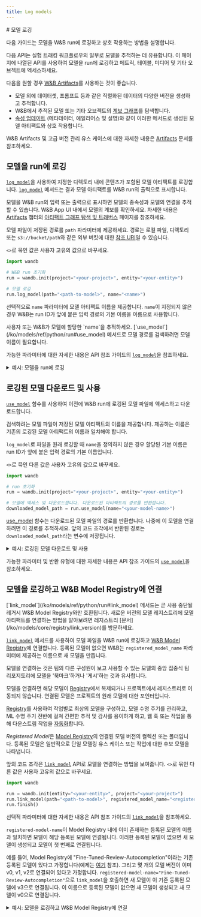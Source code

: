 ```yaml
---
title: Log models
---
```


<Card title="Try in Colab" href="https://colab.research.google.com/github/wandb/examples/blob/ken-add-new-model-reg-api/colabs/wandb-model-registry/New_Model_Logging_in_W&B.ipynb" icon="python"/>
# 모델 로깅

다음 가이드는 모델을 W&B run에 로깅하고 상호 작용하는 방법을 설명합니다.

<Note>
다음 API는 실험 트래킹 워크플로우의 일부로 모델을 추적하는 데 유용합니다. 이 페이지에 나열된 API를 사용하여 모델을 run에 로깅하고 메트릭, 테이블, 미디어 및 기타 오브젝트에 엑세스하세요.

다음을 원할 경우 [W&B Artifacts](/ko/models/artifacts/)를 사용하는 것이 좋습니다.
- 모델 외에 데이터셋, 프롬프트 등과 같은 직렬화된 데이터의 다양한 버전을 생성하고 추적합니다.
- W&B에서 추적된 모델 또는 기타 오브젝트의 [계보 그래프](/ko/models/artifacts/explore-and-traverse-an-artifact-graph/)를 탐색합니다.
- [속성 업데이트](/ko/models/artifacts/update-an-artifact/) (메타데이터, 에일리어스 및 설명)와 같이 이러한 메서드로 생성된 모델 아티팩트와 상호 작용합니다.

W&B Artifacts 및 고급 버전 관리 유스 케이스에 대한 자세한 내용은 [Artifacts](/ko/models/artifacts/) 문서를 참조하세요.
</Note>

## 모델을 run에 로깅
[`log_model`](/ko/models/ref/python/run#log_model)을 사용하여 지정한 디렉토리 내에 콘텐츠가 포함된 모델 아티팩트를 로깅합니다. [`log_model`](/ko/models/ref/python/run#log_model) 메서드는 결과 모델 아티팩트를 W&B run의 출력으로 표시합니다.

모델을 W&B run의 입력 또는 출력으로 표시하면 모델의 종속성과 모델의 연결을 추적할 수 있습니다. W&B App UI 내에서 모델의 계보를 확인하세요. 자세한 내용은 [Artifacts](/ko/models/artifacts/) 챕터의 [아티팩트 그래프 탐색 및 트래버스](/ko/models/artifacts/explore-and-traverse-an-artifact-graph/) 페이지를 참조하세요.

모델 파일이 저장된 경로를 `path` 파라미터에 제공하세요. 경로는 로컬 파일, 디렉토리 또는 `s3://bucket/path`와 같은 외부 버킷에 대한 [참조 URI](/ko/models/artifacts/track-external-files/#amazon-s3--gcs--azure-blob-storage-references)일 수 있습니다.

`<>`로 묶인 값은 사용자 고유의 값으로 바꾸세요.

```python
import wandb

# W&B run 초기화
run = wandb.init(project="<your-project>", entity="<your-entity>")

# 모델 로깅
run.log_model(path="<path-to-model>", name="<name>")
```

선택적으로 `name` 파라미터에 모델 아티팩트 이름을 제공합니다. `name`이 지정되지 않은 경우 W&B는 run ID가 앞에 붙은 입력 경로의 기본 이름을 이름으로 사용합니다.

<Note>
사용자 또는 W&B가 모델에 할당한 `name`을 추적하세요. [`use_model`](/ko/models/ref/python/run#use_model) 메서드로 모델 경로를 검색하려면 모델 이름이 필요합니다.
</Note>

가능한 파라미터에 대한 자세한 내용은 API 참조 가이드의 [`log_model`](/ko/models/ref/python/run#log_model)을 참조하세요.

<details>

<summary>예시: 모델을 run에 로깅</summary>

```python
import os
import wandb
from tensorflow import keras
from tensorflow.keras import layers

config = {"optimizer": "adam", "loss": "categorical_crossentropy"}

# W&B run 초기화
run = wandb.init(entity="charlie", project="mnist-experiments", config=config)

# 하이퍼파라미터
loss = run.config["loss"]
optimizer = run.config["optimizer"]
metrics = ["accuracy"]
num_classes = 10
input_shape = (28, 28, 1)

# 트레이닝 알고리즘
model = keras.Sequential(
    [
        layers.Input(shape=input_shape),
        layers.Conv2D(32, kernel_size=(3, 3), activation="relu"),
        layers.MaxPooling2D(pool_size=(2, 2)),
        layers.Conv2D(64, kernel_size=(3, 3), activation="relu"),
        layers.MaxPooling2D(pool_size=(2, 2)),
        layers.Flatten(),
        layers.Dropout(0.5),
        layers.Dense(num_classes, activation="softmax"),
    ]
)

# 트레이닝을 위한 모델 구성
model.compile(loss=loss, optimizer=optimizer, metrics=metrics)

# 모델 저장
model_filename = "model.h5"
local_filepath = "./"
full_path = os.path.join(local_filepath, model_filename)
model.save(filepath=full_path)

# 모델을 W&B run에 로깅
run.log_model(path=full_path, name="MNIST")
run.finish()
```

사용자가 `log_model`을 호출하면 `MNIST`라는 모델 아티팩트가 생성되고 파일 `model.h5`가 모델 아티팩트에 추가되었습니다. 터미널 또는 노트북에 모델이 로깅된 run에 대한 정보를 찾을 수 있는 위치가 출력됩니다.

```python
View run different-surf-5 at: https://wandb.ai/charlie/mnist-experiments/runs/wlby6fuw
Synced 5 W&B file(s), 0 media file(s), 1 artifact file(s) and 0 other file(s)
Find logs at: ./wandb/run-20231206_103511-wlby6fuw/logs
```

</details>


## 로깅된 모델 다운로드 및 사용
[`use_model`](/ko/models/ref/python/run#use_model) 함수를 사용하여 이전에 W&B run에 로깅된 모델 파일에 엑세스하고 다운로드합니다.

검색하려는 모델 파일이 저장된 모델 아티팩트의 이름을 제공합니다. 제공하는 이름은 기존의 로깅된 모델 아티팩트의 이름과 일치해야 합니다.

`log_model`로 파일을 원래 로깅할 때 `name`을 정의하지 않은 경우 할당된 기본 이름은 run ID가 앞에 붙은 입력 경로의 기본 이름입니다.

`<>`로 묶인 다른 값은 사용자 고유의 값으로 바꾸세요.
 
```python
import wandb

# run 초기화
run = wandb.init(project="<your-project>", entity="<your-entity>")

# 모델에 엑세스 및 다운로드합니다. 다운로드된 아티팩트의 경로를 반환합니다.
downloaded_model_path = run.use_model(name="<your-model-name>")
```

[use_model](/ko/models/ref/python/run#use_model) 함수는 다운로드된 모델 파일의 경로를 반환합니다. 나중에 이 모델을 연결하려면 이 경로를 추적하세요. 앞의 코드 조각에서 반환된 경로는 `downloaded_model_path`라는 변수에 저장됩니다.

<details>

<summary>예시: 로깅된 모델 다운로드 및 사용</summary>

예를 들어, 앞의 코드 조각에서 사용자는 `use_model` API를 호출했습니다. 그들은 가져오려는 모델 아티팩트의 이름을 지정하고 버전/에일리어스도 제공했습니다. 그런 다음 API에서 반환된 경로를 `downloaded_model_path` 변수에 저장했습니다.

```python
import wandb

entity = "luka"
project = "NLP_Experiments"
alias = "latest"  # 모델 버전에 대한 시맨틱 닉네임 또는 식별자
model_artifact_name = "fine-tuned-model"

# run 초기화
run = wandb.init(project=project, entity=entity)
# 모델에 엑세스 및 다운로드합니다. 다운로드된 아티팩트의 경로를 반환합니다.
downloaded_model_path = run.use_model(name = f"{model_artifact_name}:{alias}") 
```
</details>

가능한 파라미터 및 반환 유형에 대한 자세한 내용은 API 참조 가이드의 [`use_model`](/ko/models/ref/python/run#use_model)을 참조하세요.

## 모델을 로깅하고 W&B Model Registry에 연결

<Note>
[`link_model`](/ko/models/ref/python/run#link_model) 메서드는 곧 사용 중단될 레거시 W&B Model Registry와만 호환됩니다. 새로운 버전의 모델 레지스트리에 모델 아티팩트를 연결하는 방법을 알아보려면 레지스트리 [문서](/ko/models/core/registry/link_version)를 방문하세요.
</Note>

[`link_model`](/ko/models/ref/python/run#link_model) 메서드를 사용하여 모델 파일을 W&B run에 로깅하고 [W&B Model Registry](/ko/models/core/registry/model_registry/)에 연결합니다. 등록된 모델이 없으면 W&B는 `registered_model_name` 파라미터에 제공하는 이름으로 새 모델을 만듭니다.

모델을 연결하는 것은 팀의 다른 구성원이 보고 사용할 수 있는 모델의 중앙 집중식 팀 리포지토리에 모델을 '북마크'하거나 '게시'하는 것과 유사합니다.

모델을 연결하면 해당 모델이 [Registry](/ko/models/core/registry/model_registry/)에서 복제되거나 프로젝트에서 레지스트리로 이동되지 않습니다. 연결된 모델은 프로젝트의 원래 모델에 대한 포인터입니다.

[Registry](/ko/models/core/registry/)를 사용하여 작업별로 최상의 모델을 구성하고, 모델 수명 주기를 관리하고, ML 수명 주기 전반에 걸쳐 간편한 추적 및 감사를 용이하게 하고, 웹 훅 또는 작업을 통해 다운스트림 작업을 [자동화](/ko/models/core/automations/)합니다.

*Registered Model*은 [Model Registry](/ko/models/core/registry/model_registry/)의 연결된 모델 버전의 컬렉션 또는 폴더입니다. 등록된 모델은 일반적으로 단일 모델링 유스 케이스 또는 작업에 대한 후보 모델을 나타냅니다.

앞의 코드 조각은 [`link_model`](/ko/models/ref/python/run#link_model) API로 모델을 연결하는 방법을 보여줍니다. `<>`로 묶인 다른 값은 사용자 고유의 값으로 바꾸세요.

```python
import wandb

run = wandb.init(entity="<your-entity>", project="<your-project>")
run.link_model(path="<path-to-model>", registered_model_name="<registered-model-name>")
run.finish()
```

선택적 파라미터에 대한 자세한 내용은 API 참조 가이드의 [`link_model`](/ko/models/ref/python/run#link_model)을 참조하세요.

`registered-model-name`이 Model Registry 내에 이미 존재하는 등록된 모델의 이름과 일치하면 모델이 해당 등록된 모델에 연결됩니다. 이러한 등록된 모델이 없으면 새 모델이 생성되고 모델이 첫 번째로 연결됩니다.

예를 들어, Model Registry에 "Fine-Tuned-Review-Autocompletion"이라는 기존 등록된 모델이 있다고 가정합니다(예제는 [여기](https://wandb.ai/reviewco/registry/model?selectionPath=reviewco%2Fmodel-registry%2FFinetuned-Review-Autocompletion&view=all-models) 참조). 그리고 몇 개의 모델 버전이 이미 v0, v1, v2로 연결되어 있다고 가정합니다. `registered-model-name="Fine-Tuned-Review-Autocompletion"`으로 `link_model`을 호출하면 새 모델이 이 기존 등록된 모델에 v3으로 연결됩니다. 이 이름으로 등록된 모델이 없으면 새 모델이 생성되고 새 모델이 v0으로 연결됩니다.


<details>

<summary>예시: 모델을 로깅하고 W&B Model Registry에 연결</summary>

예를 들어, 앞의 코드 조각은 모델 파일을 로깅하고 모델을 등록된 모델 이름 `"Fine-Tuned-Review-Autocompletion"`에 연결합니다.

이를 위해 사용자는 `link_model` API를 호출합니다. API를 호출할 때 모델 콘텐츠를 가리키는 로컬 파일 경로(`path`)를 제공하고 연결할 등록된 모델의 이름(`registered_model_name`)을 제공합니다.

```python
import wandb

path = "/local/dir/model.pt"
registered_model_name = "Fine-Tuned-Review-Autocompletion"

run = wandb.init(project="llm-evaluation", entity="noa")
run.link_model(path=path, registered_model_name=registered_model_name)
run.finish()
```

<Note>
알림: 등록된 모델은 북마크된 모델 버전의 모음입니다.
</Note>

</details>
